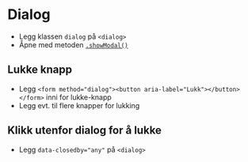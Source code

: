 
<Meta of={stories} />

# Dialog

- Legg klassen `dialog` på `<dialog>`
- Åpne med metoden [`.showModal()`](https://developer.mozilla.org/en-US/docs/Web/API/HTMLDialogElement/showModal)

<Canvas of={stories.Default} />

## Lukke knapp
- Legg `<form method="dialog"><button aria-label="Lukk"></button></form>` inni for lukke-knapp
- Legg evt. til flere knapper for lukking
<Canvas of={stories.WithClose} />

## Klikk utenfor dialog for å lukke
- Legg `data-closedby="any"` på `<dialog>`
<Canvas of={stories.WithBackdropClose} />